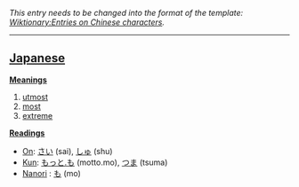 ''This entry needs to be changed into the format of the template: [[Wiktionary:Entries on Chinese characters]].''
----

== [[Japanese]] ==

'''[[Meaning]]s'''
# [[utmost]]
# [[most]]
# [[extreme]]

'''[[Reading]]s'''
*[[On]]: [[さい]] (sai), [[しゅ]] (shu)
*[[Kun]]: [[もっと.も]] (motto.mo), [[つま]] (tsuma)
*[[Nanori]] : [[も]] (mo)